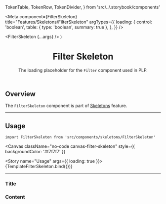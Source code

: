  TokenTable,
  TokenRow,
  TokenDivider,
} from 'src/../.storybook/components'

<Meta
  component={FilterSkeleton}
  title="Features/Skeletons/FilterSkeleton"
  argTypes={{
    loading: {
      control: 'boolean',
      table: { type: 'boolean', summary: true },
    },
  }}
/>

  <FilterSkeleton {...args} />
)

<header>

# Filter Skeleton

The loading placeholder for the <code>Filter</code> component used in PLP.

</header>

## Overview

The `FilterSkeleton` component is part of [Skeletons](?path=/docs/features-skeletons-overview--page) feature.

---

## Usage

`import FilterSkeleton from 'src/components/skeletons/FilterSkeleton'`

<Canvas
  className="no-code canvas-filter-skeleton"
  style={{ backgroundColor: '#f7f7f7' }}
>
  <Story name="Usage" args={{ loading: true }}>
    {TemplateFilterSkeleton.bind({})}
  </Story>
</Canvas>

<ArgsTable story="Usage" />

---

<TokenTable>
  <TokenRow
    token="--fs-filter-skeleton-margin-top"
    value="var(--fs-spacing-1)"
  />
</TokenTable>

### Title

<TokenTable>
  <TokenRow token="--fs-filter-skeleton-title-max-width" value="30%" />
  <TokenRow
    token="--fs-filter-skeleton-title-margin-bottom"
    value="var(--fs-spacing-2)"
  />
</TokenTable>

### Content

<TokenTable>
  <TokenRow
    token="--fs-filter-skeleton-content-min-height"
    value="var(--fs-spacing-8)"
  />
  <TokenRow
    token="--fs-filter-skeleton-content-margin-bottom"
    value="var(--fs-spacing-0)"
  />
  <TokenRow
    token="--fs-filter-skeleton-content-padding"
    value="var(--fs-spacing-1) var(--fs-spacing-1) var(--fs-spacing-0)"
  />
  <TokenRow
    token="--fs-filter-skeleton-content-border-width"
    value="var(--fs-border-width)"
  />
  <TokenRow
    token="--fs-filter-skeleton-content-border-color"
    value="var(--fs-border-color-light)"
  />
  <TokenRow
    token="--fs-filter-skeleton-content-border-radius"
    value="var(--fs-border-radius)"
  />
</TokenTable>
